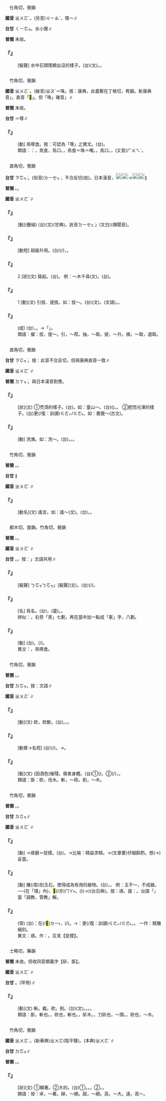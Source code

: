 
=={{ruby|灂|ㄓㄨㄛˊ}}==

　仕角切，覺韻

'''國音''' <rt>ㄓㄨㄛˊ</rt>。(另音)<rt>ㄐㄧㄠˋ</rt>，環～∥

'''台甘''' <rt>ㄑㄧㆦㆶ</rt>。水小聲∥

'''普閩''' 未收。

    

==='''『{{ruby|瀺|ㄔㄢˊ}}{{ruby|灂|ㄓㄨㄛˊ}}』'''===
: [擬聲] 水中石頭隱顯出沒的樣子。(台)(文){{ruby|瀺|ㄘㆰˊ}}{{ruby|灂|ㄑㄧㆦㆶ}}。{{ruby|石|ㄐㄧㄜㆷ ͘}}{{ruby|頭|ㄊㄠˊ}}{{ruby|隱|ㄧㄣˋ}}{{ruby|現|ㄏㄧㄢ˫}}{{ruby|丌|ㆤ}}{{ruby|款|ㄎㄨㄢˋ}}。
    

=={{ruby|噣|ㄓㄨㄛˊ}}==

　竹角切，覺韻

'''國音''' <rt>ㄓㄨㄛˊ</rt>。(破音)<rt>ㄓㄡˋ</rt>＝咮。按：康典，此義繫在丁候切，宥韻。新康典音{{ruby|「|ㄉㄡˋ}}」，直音「<mark>&#xf94fb;</mark>」。但「咮」確音{{ruby|「|ㄓㄡˋ}}」∥

'''普閩''' 未收。

'''台甘''' {{ruby|(文)|ㄉㄧㄨ˪}}{{ruby|。|ㄉㆦ˪}}{{ruby|。|ㄉㆦㆶ}}＝啄∥

    

==='''『{{ruby|噣|ㄓㄨㄛˊ}}』'''===
: [動] 鳥啄食。按：可認為「啄」之異文。(台){{ruby|噣|ㄉㆦㆶ}}。
:類語：{{ruby|噣|ㄓㄨㄛˊ}}：{{ruby|咮|ㄓㄡˋ}}，鳥食，鳥口。{{ruby|啄|ㄓㄨㄛˊ}}，鳥食＝咮＝噣。{{ruby|嘴|ㄗㄨㄟˇ}}，鳥口。{{ruby|喙|ㄘㄨㄟˋ}}，(又音)<rt>ㄏㄨㄟˋ</rt>。
:
    

=={{ruby|擢|ㄓㄨㄛˊ}}==

　直角切，覺韻

'''台甘''' <rt>ㄗㆦㆶ ͘</rt>。(俗音)<rt>ㄉㄧㆤㆶ ͘</rt>，不合反切(訛)。日本漢音，[[File:c7bb.png|20px]][[File:c7ab.png|20px]]→[[File:c7c2.png|20px]][[File:c7a9.png|20px]]∥

'''普閩''' {{ruby|(文)|ㄉㄚㆶ ͘}}。{{ruby|(白)|ㄉㆦㆶ ͘}}{{ruby|。|ㄉㄧㄛㆷ}}。

'''國音''' <rt>ㄓㄨㄛˊ</rt>∥

    

==='''『{{ruby|拔|ㄅㄚˊ}}{{ruby|擢|ㄓㄨㄛˊ}}』'''===
: [動](疊組) (台){{ruby|拔|ㄅㄨㄚㆵ ͘}}{{ruby|擢|ㄗㆦㆶ ͘}}(文)(甘典)。訛音{{ruby|「|ㄅㄨㄚㆵ ͘}}<rt>ㄉㄧㆤㆶ ͘</rt>」(文白)(傳聞音)。
    

==='''『{{ruby|擢|ㄓㄨㄛˊ}}{{ruby|用|ㄧㄥˋ}}』'''===
: [動短] 超級升用。(台){{ruby|拔|ㄅㄨㄚㆵ ͘}}{{ruby|擢|ㄗㆦㆶ ͘}}(/{{ruby|提|ㄊㆤˊ}}{{ruby|拔|ㄅㄨㄚㆵ ͘}})，{{ruby|特|ㄉㄧㆤㆶ ͘}}{{ruby|別|ㄅㄧㄚㆵ}}{{ruby|任|ㆢㄧㆬ˫/ㄌㄧㆬ˫}}{{ruby|用|ㄧㄥ˫/ㄧㆲ˫}}。
    

==='''『{{ruby|擢|ㄓㄨㄛˊ}}』'''===
:2  [狀](文) 聳起。(台){{ruby|聳|ㄑㄧㄥ˪}}{{ruby|高|ㄍㄨㄢˊ}}。 例：～木千尋(文)。(台){{ruby|樹|ㄑㄧㄨ˫}}{{ruby|欉|ㄗㄤˊ}}{{ruby|聳|ㄑㄧㄥ˪}}{{ruby|高|ㄍㄨㄢˊ}}{{ruby|一|ㄐㄧㆵ ͘}}{{ruby|千|ㄑㄧㄥ}}{{ruby|外|ㆣㄨㄚ˫}}{{ruby|尋|ㄒㄧㆰˊ}}。
    

==='''『{{ruby|擢|ㄓㄨㄛˊ}}』'''===
:1  [動](文) 引拔、提拔。如：拔～。(台){{ruby|拔|ㄅㄨㄚㆵ ͘}}{{ruby|擢|ㄗㆦㆶ ͘}}(文)。{{ruby|提|ㄊㆤˊ}}{{ruby|拔|ㄅㄨㄚㆵ ͘}}(文語)。{{ruby|<mark>&#xffca6;</mark>|ㄎㄧㄨˋ}}。
    

==='''『{{ruby|擢|ㄓㄨㄛˊ}}{{ruby|髮|ㄈㄚˇ}}{{ruby|難|ㄋㄢˊ}}{{ruby|數|ㄕㄨˋ}}』'''===
: (成) (台){{ruby|拔|ㄅㄨㆤㆷ ͘}}{{ruby|頭|ㄊㄠˊ}}{{ruby|毛|ㄇㆦ/ㄇㆭˊ}}{{ruby|來|ㄌㄞˊ}}{{ruby|算|ㄙㆭ˪}}{{ruby|伊|ㄧ}}{{ruby|丌|ㆤ}}{{ruby|罪|ㄗㄨㆤ˫}}{{ruby|過|ㄍㆦ˪}}，{{ruby|頭|ㄊㄠˊ}}{{ruby|毛|ㄇㆦ/ㄇㆭˊ}}{{ruby|猶|ㄧㄠˋ}}{{ruby|無|ㆠㄜˊ}}{{ruby|夠|ㄍㄠ˪}}{{ruby|額|ㆣㄧㄚㆷ ͘}}。→{{ruby|極|ㄍㄧㆤㆶ ͘}}{{ruby|言|ㆣㄧㄢˊ}}「{{ruby|罪|ㄗㄨㆤ˫}}{{ruby|惡|ㆦㆶ}}{{ruby|多|ㄉㄜ}}{{ruby|端|ㄉㄨㄢ}}」{{ruby|算|ㄙㆭ˪}}{{ruby|<mark>&#xffa45;</mark>|ㆠㆤ˫/ㆠㄨㆤ˫}}{{ruby|得|ㄉㄧㆵ}}{{ruby|是|ㄒㄧ˫}}。
:
:類語：擢：拔，提～。引，～荐。抽，～取。提，～升。摘，～取，選取。
:
    

=={{ruby|濯|ㄓㄨㄛˊ}}==

　直角切，覺韻

'''台甘''' <rt>ㄗㆦㆶ ͘</rt>。按：此音不合反切，但與康典直音一致∥

'''國音''' <rt>ㄓㄨㄛˊ</rt>∥

'''普閩''' <rt>ㄉㄚㆶ ͘</rt>。與日本漢音對應。

    

==='''『{{ruby|濯|ㄓㄨㄛˊ}}{{ruby|濯|ㄓㄨㄛˊ}}』'''===
: [狀](文) ①禿頂的樣子。(台){{ruby|頭|ㄊㄠˊ}}{{ruby|殼|ㄎㆦㆶ}}{{ruby|禿|ㄊㄨㆷ}}{{ruby|禿|ㄊㄨㆷ}}。如：童山～。(台){{ruby|頭|ㄊㄠˊ}}{{ruby|殼|ㄎㆦㆶ}}{{ruby|無|ㆠㄜˊ}}({{ruby|頭|ㄊㄠˊ}}){{ruby|毛|ㄇㆦ/ㄇㆭˊ}}。{{ruby|禿|ㄊㄨㆵ}}{{ruby|驢|ㄌㄨˊ}}{{ruby|頭|ㄊㄠˊ}}。 ②肥而光澤的樣子。(台){{ruby|肥|ㄅㄨㄧˊ}}{{ruby|肥|ㄅㄨㄧˊ}}{{ruby|又|ㄧㄨ˫}}更(/復：訓讀)<rt>ㄍㄜㆷ/ㄍㄜ˪</rt>{{ruby|油|ㄧㄨˊ}}{{ruby|澤|ㄧㄚㆷ ͘}}{{ruby|丌|ㆤ}}{{ruby|款|ㄎㄨㄢˋ}}。如：麀鹿～(古文)。
    

==='''『{{ruby|濯|ㄓㄨㄛˊ}}』'''===
: [動] 洗滌。如：洗～。(台){{ruby|洗|ㄙㄨㆤˋ/ㄙㆤˋ}}。{{ruby|洗|ㄙㄨㆤˋ/ㄙㆤˋ}}{{ruby|盪|ㄉㆭ˫}}。{{ruby|洗|ㄙㄨㆤˋ/ㄙㆤˋ}}{{ruby|衫|ㄙㆩ}}。
    

=={{ruby|諑|ㄓㄨㄛˊ}}==

　竹角切，覺韻

'''普閩''' {{ruby|(文)|ㄉㄚㆶ}}。{{ruby|(白)|ㄉㆦㆶ}}。

'''台甘''' {{ruby|(文)|ㄉㆦㆶ}}∥

'''國音''' <rt>ㄓㄨㄛˊ</rt>∥

    

==='''『{{ruby|諑|ㄓㄨㄛˊ}}』'''===
: [動名](文) 謠言。如：謠～(文)。(台){{ruby|謠|ㄧㄠˊ}}{{ruby|言|ㆣㄧㄢˊ}}。{{ruby|造|ㄗㄜ˫}}{{ruby|謠|ㄧㄠˊ}}{{ruby|毀|ㄏㄨㄧˋ}}{{ruby|謗|ㄅㆲ˪}}。
    

=={{ruby|啄|ㄓㄨㄛˊ}}==

　都木切，屋韻。竹角切，覺韻

'''普閩''' {{ruby|(文)|ㄉㆦㆶ}}{{ruby|、|ㄉㄚㆶ}}。{{ruby|(白)|ㄉㆤㆷ}}。

'''國音''' <rt>ㄓㄨㄛˊ</rt>∥

'''台甘''' {{ruby|(文)|ㄉㆦㆶ}}。{{ruby|(語)|ㄉㆤㆷ}}。按：{{ruby|「|ㄉㆦㆶ}}」文語共用∥

    

==='''『{{ruby|剝|ㄅㄛ}}{{ruby|啄|ㄓㄨㄛˊ}}』'''===
: [擬聲] {{ruby|「|ㄅㆦㆶ}}<rt>ㄅㆦㆶ</rt><rt>ㄅㆦㆶ</rt>」[擬聲](文)。(台){{ruby|敲|ㄎㄠ}}(/{{ruby|扑|ㄆㄚㆷ}}){{ruby|門|ㄇㆭˊ}}{{ruby|丌|ㆤ}}{{ruby|聲|ㄒㄧㆩ}}。
    

==='''『{{ruby|啄|ㄓㄨㄛˊ}}{{ruby|木|ㄇㄨˋ}}{{ruby|鳥|ㄋㄧㄠˇ}}』'''===
: [名] 鳥名。(台){{ruby|嘴|ㄘㄨㄧ˪}}{{ruby|尖|ㄐㄧㆰ}}{{ruby|直|ㄉㄧㆵ ͘}}{{ruby|嘴|ㄘㄨㄧ˪}}{{ruby|舌|ㄐㄧㆷ ͘}}{{ruby|有|ㄨ˫}}{{ruby|鉤|ㄍㄠ}}，{{ruby|會|ㄨㆤ˫}}{{ruby|(泉)|ㆤ˫}}(廈){{ruby|啄|ㄉㆦㆶ}}{{ruby|食|ㄐㄧㄚㆷ ͘}}{{ruby|樹|ㄑㄧㄨ˫}}{{ruby|幹|ㄍㄢˋ}}{{ruby|丌|ㆤ}}{{ruby|蟲|ㄊㄤˊ}}。{{ruby|所|ㄙㆦˋ}}{{ruby|以|ㄧˋ}}{{ruby|算|ㄙㆭ˪}}{{ruby|是|ㄒㄧ˫}}{{ruby|益|ㄧㆤㆶ}}{{ruby|鳥|ㄐㄧㄠˋ}}。
:辨似：{{ruby|啄|ㄓㄨㄛˊ}}，右旁「豕」七劃，再在當中加一點成「豖」字，八劃。
:
    

==='''『{{ruby|啄|ㄓㄨㄛˊ}}』'''===
: [動] (台){{ruby|鳥|ㄐㄧㄠˋ}}{{ruby|類|ㄌㄨㄧ˫}}{{ruby|用|ㄧㆲ˫/ㄧㄥ˫}}{{ruby|尖|ㄐㄧㆰ}}{{ruby|嘴|ㄘㄨㄧ˪}}{{ruby|啄|ㄉㆦㆶ/ㄉㆤㆷ}}{{ruby|食|ㄒㄧㆵ ͘}}{{ruby|物|ㆠㄨㆵ ͘}}。{{ruby|像|ㄑㄧㆫ˫/ㄑㄧㆧ˫}}{{ruby|用|ㄧㄥ˫/ㄧㆲ˫}}{{ruby|槌|ㄊㄨㄧˊ}}{{ruby|端|ㄉㄨㄢ}}{{ruby|擊|ㄍㄧㆤㆶ}}(/{{ruby|椓|ㄉㆦㆶ}})。
:異文：{{ruby|噣|ㄓㄨㄛˊ}}，鳥啄食。
:
    

=={{ruby|斲|ㄓㄨㄛˊ}}==

　竹角切，覺韻

'''普閩''' {{ruby|(文)|ㄉㄚㆶ}}。{{ruby|(語)|ㄉㆦㆶ}}。

'''台甘''' <rt>ㄉㆦㆶ</rt>，按：文語∥

'''國音''' <rt>ㄓㄨㄛˊ</rt>∥

    

==='''『{{ruby|斲|ㄓㄨㄛˊ}}』'''===
: [動](文) 砍，砍斷。(台){{ruby|斲|ㄉㆦㆶ}}。{{ruby|斲|ㄉㆦㆶ}}{{ruby|斷|ㄉㆭ˫}}。{{ruby|撼|ㄏㆰˋ}}{{ruby|斷|ㄉㆭ˫}}。
    

==='''『{{ruby|斲|ㄓㄨㄛˊ}}{{ruby|輪|ㄌㄨㄣˊ}}』'''===
: [動賓→名短] (台){{ruby|造|ㄗㄜ˫}}{{ruby|輪|ㄌㄧㄢˋ}}(/{{ruby|做|ㄗㄨㆤ˪/ㄗㄜ˪}}{{ruby|車|ㄑㄧㄚ}}{{ruby|輦|ㄌㄧㄢˋ}}){{ruby|丌|ㆤ}}{{ruby|老|ㄌㄠ˫}}{{ruby|師|ㄙㄨ}}{{ruby|傅|ㄏㄨ˫}}。→{{ruby|經|ㄍㄧㄥ}}{{ruby|驗|ㆣㄧㆰ˫}}{{ruby|真|ㄐㄧㄣ}}{{ruby|豐|ㄏㆲ}}{{ruby|富|ㄏㄨ˪}}。
    

==='''『{{ruby|斲|ㄓㄨㄛˊ}}{{ruby|喪|ㄙㄤˋ}}』'''===
: [動](文) (因酒色)摧殘，傷害身體。(台)①({{ruby|貪|ㄊㆰ}}{{ruby|女|ㄌㄧˋ/ㄌㄨˋ}}{{ruby|色|ㄒㄧㆤㆶ}}){{ruby|損|ㄙㄨㄣˋ}}{{ruby|精|ㄐㄧㄥ}}{{ruby|神|ㄒㄧㄣˊ}}。②{{ruby|全|ㄗㄨㄢˊ}}{{ruby|部|ㄅㆦ˫}}(/{{ruby|攏|ㄌㆲˋ}}{{ruby|總|ㄗㆲˋ}}){{ruby|斬|ㄗㆰˋ}}{{ruby|斬|ㄗㆰˋ}}{{ruby|除|ㄉㄧˊ/ㄉㄨˊ}}{{ruby|掉|ㄉㄧㄠ˫}}，{{ruby|無|ㆠㄜˊ}}{{ruby|留|ㄌㄠˊ}}{{ruby|種|ㄐㄧㄥˋ}}。
:類語：斲：砍，伐木。斬，～除。削，～木。
:
    

=={{ruby|琢|ㄓㄨㄛˊ}}==

　竹角切，覺韻

'''普閩''' {{ruby|(文)|ㄉㄚㆶ}}。{{ruby|(白)|ㄉㆦㆶ}}。

'''台甘''' <rt>ㄉㆦㆶ</rt>∥

'''國音''' <rt>ㄓㄨㄛˊ</rt>∥

    

==='''『{{ruby|琢|ㄓㄨㄛˊ}}{{ruby|磨|ㄇㄛˊ}}』'''===
: [動] →琢磨＝捉摸。(台){{ruby|玉|ㆣㄧㆤㆶ ͘}}{{ruby|石|ㄐㄧㄜㆷ ͘}}{{ruby|先|ㄒㄧㄥ}}{{ruby|雕|ㄉㄧㄠ}}{{ruby|琢|ㄉㆦㆶ}}{{ruby|後|ㄠ˫}}{{ruby|磨|ㆠㄨㄚˊ}}{{ruby|光|ㄍㆭ}}。→比喻：精益求精。→(文章要)仔細斟酌。想{{ruby|其|ㄍㄧˊ}}(→{{ruby|伊|ㄧ}})妥當。
    

==='''『{{ruby|琢|ㄓㄨㄛˊ}}』'''===
: [動] 雕(/彫)刻玉石，使得成為有用的器物。(台){{ruby|磋|ㄘㄜ}}{{ruby|磨|ㆠㄨㄚˊ}}，{{ruby|雕|ㄉㄧㄠ}}{{ruby|琢|ㄉㆦㆶ}}。 例：玉不～，不成器。──{{ruby|好|ㄏㄜˋ}}{{ruby|玉|ㆣㄧㆤㆶ ͘}}(在「璞」內){{ruby|若|ㄋㄚ˫}}{{ruby|無|ㆠㄜˊ}}{{ruby|經|ㄍㄧㄥ}}{{ruby|過|ㄍㄨㆤ˪/ㄍㆤ˪}}{{ruby|一|ㄐㄧㆵ ͘}}{{ruby|番|ㄏㄨㄢ}}{{ruby|丌|ㆤ}}{{ruby|雕|ㄉㄧㄠ}}{{ruby|琢|ㄉㆦㆶ}}，<mark>&#xffaca;</mark>(/亦)<rt>ㄇㄚ˫</rt>{{ruby|<mark>&#xffa45;</mark>|ㆠㆤ˫/ㆠㄨㆤ˫}}{{ruby|變|ㄅㄧㄢ˪/ㄅㆪ˪}}{{ruby|做|ㄗㄨㆤ˪/ㄗㄜ˪}}{{ruby|一|ㄐㄧㆵ ͘}}{{ruby|塊|ㄉㆤ˪}}{{ruby|<mark>&#xffad0;</mark>|ㄙㄨㄧˋ}}{{ruby|玉|ㆣㄧㆤㆶ ͘}}。{{ruby|比|ㄅㄧˋ}}{{ruby|喻|ㆢㄧ˫/ㆡㄨ˫/ㄌㄨ˫}}({{ruby|一|ㄐㄧㆵ ͘}}{{ruby|個|ㆤˊ}}){{ruby|人|ㄌㄤˊ}}{{ruby|亦|ㄧㄚㆷ ͘}}{{ruby|著|ㄉㄧㄜㆷ ͘}}{{ruby|經|ㄍㄧㄥ}}{{ruby|過|ㄍㄨㆤ˪/ㄍㆤ˪}}{{ruby|雕|ㄉㄧㄠ}}{{ruby|琢|ㄉㆦㆶ}}(→{{ruby|雕|ㄉㄧㄠ}}{{ruby|督|ㄉㆦㆶ}})(台日典){{ruby|則|ㄐㄧㄚㆷ}}{{ruby|會|ㆤ˫}}{{ruby|成|ㄐㄧㆩˊ}}{{ruby|人|ㄌㄤˊ}}。按：琢。諧：{{ruby|斲|ㄓㄨㄛˊ}}。台語「{{ruby|雕|ㄉㄧㄠ}}{{ruby|琢|ㄉㆦㆶ}}」當「調教、管教」解。
    

==='''『{{ruby|精|ㄐㄧㄥ}}{{ruby|雕|ㄉㄧㄠ}}{{ruby|細|ㄒㄧˋ}}{{ruby|琢|ㄓㄨㄛˊ}}』'''===
: (常) (台){{ruby|是|ㄒㄧ˫}}{{ruby|講|ㄍㆲˋ}}{{ruby|→|ㄍㆲ}}：{{ruby|認|ㆢㄧㄣ˫/ㄌㄧㄣ˫}}{{ruby|真|ㄐㄧㄣ}}在(/<mark>&#xf9853;</mark>)<rt>ㄉㄧ˫</rt>{{ruby|器|ㄎㄧ˪}}{{ruby|物|ㆠㄨㆵ ͘}}{{ruby|上|ㄒㄧㆲ˫}}{{ruby|彫|ㄉㄧㄠ}}{{ruby|刻|ㄎㄧㆤㆶ}}，{{ruby|著|ㄉㄧㄜㆷ}}(/{{ruby|都|ㄉㄜ˫}}){{ruby|會|ㆤ˫/ㄨㆤ˫}}{{ruby|變|ㄅㄧㄢ˪/ㄅㆪ˪}}{{ruby|做|ㄗㄨㆤ˪/ㄗㄜ˪}}{{ruby|一|ㄐㄧㆵ ͘}}{{ruby|丌|ㆤ}}{{ruby|巧|ㄎㄧㄠˋ}}{{ruby|氣|ㄎㄧ˪}}{{ruby|丌|ㆤ}}{{ruby|藝|ㆣㆤ˫}}{{ruby|術|ㄙㄨㆵ ͘}}{{ruby|品|ㄆㄧㄣˋ}}。→{{ruby|比|ㄅㄧˋ}}{{ruby|喻|ㆡㄨ˫/ㄌㄨ˫}}：{{ruby|做|ㄗㄨㆤ˪/ㄗㄜ˪}}{{ruby|文|ㆠㄨㄣˊ}}{{ruby|章|ㄐㄧㆧ/ㄐㄧㆲ}}{{ruby|仔|ㄗㄨˋ}}{{ruby|細|ㄙㄨㆤ˪/ㄙㆤ˪}}{{ruby|推|ㄊㄨㄧ}}{{ruby|敲|ㄎㄠ}}{{ruby|了|ㄌㄧㄠˋ}}更(/復：訓讀)<rt>ㄍㄜㆷ/ㄍㄜ˪</rt>{{ruby|推|ㄊㄨㄧ}}{{ruby|敲|ㄎㄠ}}，{{ruby|一|ㄧㆵ}}{{ruby|直|ㄉㄧㆵ ͘}}{{ruby|加|ㄍㄚ}}{{ruby|工|ㄍㄤ}}{{ruby|則|ㄐㄧㄚㆷ}}{{ruby|會|ㄨㆤ˫/ㆤ˫}}{{ruby|得|ㄉㄧㆵ}}{{ruby|較|ㄎㄚㆷ}}{{ruby|完|ㄨㄢˊ}}{{ruby|全|ㄗㄨㄢˊ}}。 一作：精雕細刻。
:異文：琢{{ruby|磨|·ㄇㄛˊ}}。作：{{ruby|摩|·ㄇㄛˊ}}。互見【捉摸】。
:
    

=={{ruby|斮|ㄓㄨㄛˊ}}==

　士略切，藥韻

'''普閩''' 未收。但收同音類義字【斫、斲】。

'''國音''' <rt>ㄓㄨㄛˊ</rt>∥

'''台甘''' {{ruby|(文)|ㄑㄧㆦㆶ}}。{{ruby|(語)|ㄑㄧㆤㆶ}}(罕用)∥

    

==='''『{{ruby|斮|ㄓㄨㄛˊ}}』'''===
: [動](文) 斬。截。砍。削。(台){{ruby|斮|ㄑㄧㆦㆶ}}(文)。{{ruby|斬|ㄗㆰˋ}}。{{ruby|砍|ㄎㆰˋ}}。{{ruby|削|ㄒㄧㄚㆷ}}。
:類語：斮，斬也。{{ruby|斫|ㄓㄨㄛˊ}}，砍也，斬也。{{ruby|斲|ㄓㄨㄛˊ}}，斫木。{{ruby|砍|ㄎㄢˇ}}，刀斫也，～頭。{{ruby|伐|ㄈㄚ}}，砍也，～木。
:
    

=={{ruby|倬|ㄓㄨㄛˊ}}==

　竹角切，覺韻

'''國音''' <rt>ㄓㄨㄛˊ</rt>。(新華典)<rt>ㄓㄨㄛ</rt>(陰平聲)。(本典)<rt>ㄓㄨㄛˊ</rt>∥

'''台甘''' <rt>ㄉㆦㆶ</rt>∥

'''普閩''' {{ruby|(文)|ㄉㄚㆶ}}。{{ruby|(白)|ㄉㆦㆶ}}。

    

==='''『{{ruby|倬|ㄓㄨㄛˊ}}』'''===
: [狀](文) ①顯著。②大的。(台)①{{ruby|顯|ㄏㄧㄢˋ}}{{ruby|明|ㆠㄧㄥˊ}}。{{ruby|顯|ㄏㄧㄢˋ}}{{ruby|著|ㄉㄨ˪}}。{{ruby|光|ㄍㆭ}}{{ruby|光|ㄍㆭ}}{{ruby|明|ㆠㄧㄥˊ}}{{ruby|明|ㆠㄧㄥˊ}}。②{{ruby|大|ㄉㄨㄚ˫}}。{{ruby|高|ㄍㄨㄢˊ}}{{ruby|大|ㄉㄨㄚ˫}}。
:類語：倬：卓，～著。踔，～絕。超，～絕。高，～大。遠，高～。
:
    
